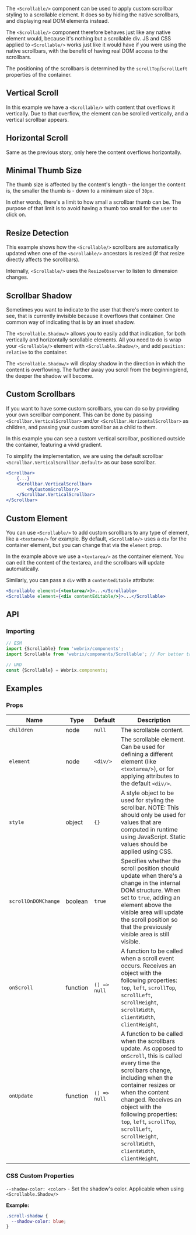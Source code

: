 
The `<Scrollable/>` component can be used to apply custom scrollbar styling to a scrollable element.
It does so by hiding the native scrollbars, and displaying real DOM elements instead.

The `<Scrollable/>` component therefore behaves just like any native element would,
because it's nothing but a scrollable div. JS and CSS applied to `<Scrollable/>` works just like
it would have if you were using the native scrollbars, with the benefit of having real DOM access to the scrollbars.

The positioning of the scrollbars is determined by the `scrollTop`/`scrollLeft` properties of the container.

## Vertical Scroll

<Example file='docs/components/scrollable/VerticalScroll' height={300}/>

In this example we have a `<Scrollable/>` with content that overflows it vertically.
Due to that overflow, the element can be scrolled vertically, and a vertical scrollbar appears.

## Horizontal Scroll

<Example file='docs/components/scrollable/HorizontalScroll' height={250}/>

Same as the previous story, only here the content overflows horizontally.

## Minimal Thumb Size

<Example file='docs/components/scrollable/MinimalThumbSize' height={300}/>

The thumb size is affected by the content's length - the longer the content is, the smaller
the thumb is - down to a minimum size of `30px`.

In other words, there's a limit to how small a scrollbar thumb can be. The purpose of that
limit is to avoid having a thumb too small for the user to click on.

## Resize Detection

<Example file='docs/components/scrollable/ResizeDetection' height={400}/>

This example shows how the `<Scrollable/>` scrollbars are automatically updated when one of the `<Scrollable/>`
ancestors is resized (if that resize directly affects the scrollbars).

Internally, `<Scrollable/>` uses the `ResizeObserver` to listen to dimension changes.

## Scrollbar Shadow

<Example file='docs/components/scrollable/ScrollbarShadow' height={300}/>

Sometimes you want to indicate to the user that there's more content to see, that is currently
invisible because it overflows that container. One common way of indicating that is by an inset shadow.

The `<Scrollable.Shadow/>` allows you to easily add that indication, for both vertically and horizontally scrollable elements.
All you need to do is wrap your `<Scrollable/>` element with `<Scrollable.Shadow/>`, and add `position: relative` to the container.

The `<Scrollable.Shadow/>` will display shadow in the direction in which the content is overflowing.
The further away you scroll from the beginning/end, the deeper the shadow will become.

## Custom Scrollbars

<Example file='docs/components/scrollable/CustomScrollbars' height={300}/>

If you want to have some custom scrollbars, you can do so by providing your own scrollbar component.
This can be done by passing `<Scrollbar.VerticalScrollbar>` and/or `<Scrollbar.HorizontalScrollbar>`
as children, and passing your custom scrollbar as a child to them.

In this example you can see a custom vertical scrollbar, positioned outside the container, featuring
a vivid gradient.

To simplify the implementation, we are using the default scrollbar `<Scrollbar.VerticalScrollbar.Default>`
as our base scrollbar.

```jsx
<Scrollbar>
    {...}
    <Scrollbar.VerticalScrollbar>
        <MyCustomScrollbar/>
    </Scrollbar.VerticalScrollbar>
</Scrollbar>
```

## Custom Element

<Example file='docs/components/scrollable/CustomElement' height={200}/>

You can use `<Scrollable/>` to add custom scrollbars to any type of element, like a `<textarea/>` for example.
By default, `<Scrollable/>` uses a `div` for the container element, but you can change that via the `element` prop.

In the example above we use a `<textarea/>` as the container element.
You can edit the content of the textarea, and the scrollbars will update automatically.

Similarly, you can pass a `div` with a `contenteditable` attribute:

```jsx
<Scrollable element={<textarea/>}>...</Scrollable>
<Scrollable element={<div contentEditable/>}>...</Scrollable>
```

## API

### Importing

```jsx
// ESM
import {Scrollable} from 'webrix/components';
import Scrollable from 'webrix/components/Scrollable'; // For better tree shaking

// UMD
const {Scrollable} = Webrix.components;
```

## Examples

<PreviewList query='scrollable'/>

### Props

Name               |Type    |Default     |Description
-------------------|--------|------------|---
`children`         |node    |`null`      |The scrollable content.
`element`          |node    |`<div/>`    |The scrollable element. Can be used for defining a different element (like `<textarea/>`), or for applying attributes to the default `<div/>`.
`style`            |object  |`{}`        |A style object to be used for styling the scrollbar. NOTE: This should only be used for values that are computed in runtime using JavaScript. Static values should be applied using CSS.
`scrollOnDOMChange`|boolean |`true`      |Specifies whether the scroll position should update when there's a change in the internal DOM structure. When set to `true`, adding an element above the visible area will update the scroll position so that the previously visible area is still visible.
`onScroll`         |function|`() => null`|A function to be called when a scroll event occurs. Receives an object with the following properties: `top`, `left`, `scrollTop`, `scrollLeft`, `scrollHeight`, `scrollWidth`, `clientWidth`, `clientHeight`,
`onUpdate`         |function|`() => null`|A function to be called when the scrollbars update. As opposed to `onScroll`, this is called every time the scrollbars change, including when the container resizes or when the content changed. Receives an object with the following properties: `top`, `left`, `scrollTop`, `scrollLeft`, `scrollHeight`, `scrollWidth`, `clientWidth`, `clientHeight`,

### CSS Custom Properties

`--shadow-color: <color>` - Set the shadow's color. Applicable when using `<Scrollable.Shadow/>`

**Example:**

```css
.scroll-shadow {
  --shadow-color: blue;
}
```